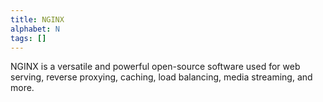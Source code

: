 ```yaml
---
title: NGINX
alphabet: N
tags: []
---
```


NGINX is a versatile and powerful open-source software used for web serving, reverse proxying, caching, load balancing, media streaming, and more.
